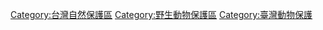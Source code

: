 [[Category:台灣自然保護區|Category:台灣自然保護區]]
[[Category:野生動物保護區|Category:野生動物保護區]]
[[Category:臺灣動物保護|Category:臺灣動物保護]]